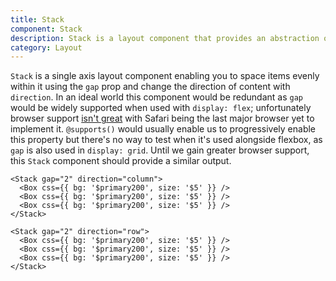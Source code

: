 ```yaml
---
title: Stack
component: Stack
description: Stack is a layout component that provides an abstraction over the flexbox gap property
category: Layout
---
```


`Stack` is a single axis layout component enabling you to space items evenly within it using the `gap` prop and change the direction of content with `direction`. In an ideal world this component would be redundant as `gap` would be widely supported when used with `display: flex`; unfortunately browser support [isn't great](https://caniuse.com/flexbox-gap) with Safari being the last major browser yet to implement it. `@supports()` would usually enable us to progressively enable this property but there's no way to test when it's used alongside flexbox, as `gap` is also used in `display: grid`. Until we gain greater browser support, this `Stack` component should provide a similar output.

```tsx preview
<Stack gap="2" direction="column">
  <Box css={{ bg: '$primary200', size: '$5' }} />
  <Box css={{ bg: '$primary200', size: '$5' }} />
  <Box css={{ bg: '$primary200', size: '$5' }} />
</Stack>
```

```tsx preview
<Stack gap="2" direction="row">
  <Box css={{ bg: '$primary200', size: '$5' }} />
  <Box css={{ bg: '$primary200', size: '$5' }} />
  <Box css={{ bg: '$primary200', size: '$5' }} />
</Stack>
```
